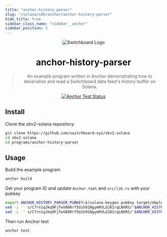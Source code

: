 ```yaml
---
title: "anchor-history-parser"
slug: "/solana/sdk/anchor/anchor-history-parser"
hide_title: true
sidebar_class_name: "sidebar__anchor"
sidebar_position: 3
---
```


<div align="center">

![Switchboard Logo](https://github.com/switchboard-xyz/sbv2-core/raw/main/website/static/img/icons/switchboard/avatar.png)

# anchor-history-parser

> An example program written in Anchor demonstrating how to deserialize and read
> a Switchboard data feed's history buffer on Solana.

[![Anchor Test Status](https://github.com/switchboard-xyz/sbv2-solana/actions/workflows/anchor-test.yml/badge.svg)](https://github.com/switchboard-xyz/sbv2-solana/actions/workflows/anchor-test.yml)

</div>

## Install

Clone the sbv2-solana repository:

```bash
git clone https://github.com/switchboard-xyz/sbv2-solana
cd sbv2-solana
cd programs/anchor-history-parser
```

## Usage

Build the example program

```bash
anchor build
```

Get your program ID and update `Anchor.toml` and `src/lib.rs` with your pubkey

```bash
export ANCHOR_HISTORY_PARSER_PUBKEY=$(solana-keygen pubkey target/deploy/anchor_history_parser-keypair.json)
sed -i '' s/C7rn1qJkq9FjTwV86RrY5Uih91NgymRVLdJ81rqLNXRS/"$ANCHOR_HISTORY_PARSER_PUBKEY"/g Anchor.toml
sed -i '' s/C7rn1qJkq9FjTwV86RrY5Uih91NgymRVLdJ81rqLNXRS/"$ANCHOR_HISTORY_PARSER_PUBKEY"/g src/lib.rs
```

Then run Anchor test

```bash
anchor test
```
